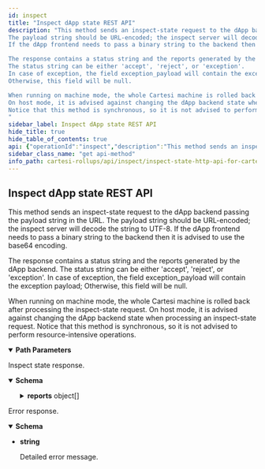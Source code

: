 ```yaml
---
id: inspect
title: "Inspect dApp state REST API"
description: "This method sends an inspect-state request to the dApp backend passing the payload string in the URL.
The payload string should be URL-encoded; the inspect server will decode the string to UTF-8.
If the dApp frontend needs to pass a binary string to the backend then it is advised to use the base64 encoding.

The response contains a status string and the reports generated by the dApp backend.
The status string can be either 'accept', 'reject', or 'exception'.
In case of exception, the field exception_payload will contain the exception payload;
Otherwise, this field will be null.

When running on machine mode, the whole Cartesi machine is rolled back after processing the inspect-state request.
On host mode, it is advised against changing the dApp backend state when processing an inspect-state request.
Notice that this method is synchronous, so it is not advised to perform resource-intensive operations.
"
sidebar_label: Inspect dApp state REST API
hide_title: true
hide_table_of_contents: true
api: {"operationId":"inspect","description":"This method sends an inspect-state request to the dApp backend passing the payload string in the URL.\nThe payload string should be URL-encoded; the inspect server will decode the string to UTF-8.\nIf the dApp frontend needs to pass a binary string to the backend then it is advised to use the base64 encoding.\n\nThe response contains a status string and the reports generated by the dApp backend.\nThe status string can be either 'accept', 'reject', or 'exception'.\nIn case of exception, the field exception_payload will contain the exception payload;\nOtherwise, this field will be null.\n\nWhen running on machine mode, the whole Cartesi machine is rolled back after processing the inspect-state request.\nOn host mode, it is advised against changing the dApp backend state when processing an inspect-state request.\nNotice that this method is synchronous, so it is not advised to perform resource-intensive operations.\n","parameters":[{"in":"path","name":"payload","required":true,"schema":{"type":"string"}}],"responses":{"200":{"description":"Inspect state response.","content":{"application/json":{"schema":{"type":"object","properties":{"status":{"type":"string","description":"Whether inspection completed or not (and why not)","enum":["Accepted","Rejected","Exception","MachineHalted","CycleLimitExceeded","TimeLimitExceeded"],"example":"Accepted"},"exception_payload":{"type":"string","description":"Payload in the Ethereum hex binary format.\nThe first two characters are '0x' followed by pairs of hexadecimal numbers that correspond to one byte.\nFor instance, '0xdeadbeef' corresponds to a payload with length 4 and bytes 222, 173, 190, 175.\nAn empty payload is represented by the string '0x'.\n","example":"0xdeadbeef"},"reports":{"type":"array","items":{"type":"object","properties":{"payload":{"type":"string","description":"Payload in the Ethereum hex binary format.\nThe first two characters are '0x' followed by pairs of hexadecimal numbers that correspond to one byte.\nFor instance, '0xdeadbeef' corresponds to a payload with length 4 and bytes 222, 173, 190, 175.\nAn empty payload is represented by the string '0x'.\n","example":"0xdeadbeef"}}}},"processed_input_count":{"type":"integer","description":"Number of processed inputs since genesis","example":0}}}}}},"default":{"description":"Error response.","content":{"text/plain":{"schema":{"type":"string","description":"Detailed error message.","example":"The request could not be understood by the server due to malformed syntax"}}}}},"method":"get","path":"/{payload}","servers":[{"url":"https://<dapp_inspect_url>"},{"url":"http://localhost:5005/inspect"}],"info":{"title":"Inspect-state HTTP API for Cartesi Rollups","version":"0.5.1","license":{"name":"Apache-2.0","url":"https://www.apache.org/licenses/LICENSE-2.0.html"},"description":"API that allows the dApp frontend to make inspect-state requests to the dApp backend.\n"},"postman":{"name":"Inspect dApp state REST API","description":{"content":"This method sends an inspect-state request to the dApp backend passing the payload string in the URL.\nThe payload string should be URL-encoded; the inspect server will decode the string to UTF-8.\nIf the dApp frontend needs to pass a binary string to the backend then it is advised to use the base64 encoding.\n\nThe response contains a status string and the reports generated by the dApp backend.\nThe status string can be either 'accept', 'reject', or 'exception'.\nIn case of exception, the field exception_payload will contain the exception payload;\nOtherwise, this field will be null.\n\nWhen running on machine mode, the whole Cartesi machine is rolled back after processing the inspect-state request.\nOn host mode, it is advised against changing the dApp backend state when processing an inspect-state request.\nNotice that this method is synchronous, so it is not advised to perform resource-intensive operations.\n","type":"text/plain"},"url":{"path":[":payload"],"host":["{{baseUrl}}"],"query":[],"variable":[{"disabled":false,"description":{"content":"(Required) ","type":"text/plain"},"type":"any","value":"","key":"payload"}]},"header":[{"key":"Accept","value":"application/json"}],"method":"GET"}}
sidebar_class_name: "get api-method"
info_path: cartesi-rollups/api/inspect/inspect-state-http-api-for-cartesi-rollups
---
```



## Inspect dApp state REST API



This method sends an inspect-state request to the dApp backend passing the payload string in the URL.
The payload string should be URL-encoded; the inspect server will decode the string to UTF-8.
If the dApp frontend needs to pass a binary string to the backend then it is advised to use the base64 encoding.

The response contains a status string and the reports generated by the dApp backend.
The status string can be either &#39;accept&#39;, &#39;reject&#39;, or &#39;exception&#39;.
In case of exception, the field exception_payload will contain the exception payload;
Otherwise, this field will be null.

When running on machine mode, the whole Cartesi machine is rolled back after processing the inspect-state request.
On host mode, it is advised against changing the dApp backend state when processing an inspect-state request.
Notice that this method is synchronous, so it is not advised to perform resource-intensive operations.


<details style={{"marginBottom":"1rem"}} data-collapsed={false} open={true}><summary style={{}}><strong>Path Parameters</strong></summary><div><ul><ParamsItem className={"paramsItem"} param={{"in":"path","name":"payload","required":true,"schema":{"type":"string"}}}></ParamsItem></ul></div></details><div><ApiTabs><TabItem label={"200"} value={"200"}><div>

Inspect state response.

</div><div><MimeTabs groupId={"mime-type"}><TabItem label={"application/json"} value={"application/json"}><SchemaTabs groupId={"schema-tabs"}><TabItem label={"Schema"} value={"Schema"}><details style={{}} data-collapsed={false} open={true}><summary style={{"textAlign":"left"}}><strong>Schema</strong></summary><div style={{"textAlign":"left","marginLeft":"1rem"}}></div><ul style={{"marginLeft":"1rem"}}><SchemaItem collapsible={false} name={"status"} required={false} schemaDescription={"Whether inspection completed or not (and why not)"} schemaName={"string"} qualifierMessage={"**Possible values:** [`Accepted`, `Rejected`, `Exception`, `MachineHalted`, `CycleLimitExceeded`, `TimeLimitExceeded`]"} defaultValue={undefined}></SchemaItem><SchemaItem collapsible={false} name={"exception_payload"} required={false} schemaDescription={"Payload in the Ethereum hex binary format.\nThe first two characters are '0x' followed by pairs of hexadecimal numbers that correspond to one byte.\nFor instance, '0xdeadbeef' corresponds to a payload with length 4 and bytes 222, 173, 190, 175.\nAn empty payload is represented by the string '0x'.\n"} schemaName={"string"} qualifierMessage={undefined} defaultValue={undefined}></SchemaItem><SchemaItem collapsible={true} className={"schemaItem"}><details style={{}}><summary style={{}}><strong>reports</strong><span style={{"opacity":"0.6"}}> object[]</span></summary><div style={{"marginLeft":"1rem"}}><SchemaItem collapsible={false} name={"payload"} required={false} schemaDescription={"Payload in the Ethereum hex binary format.\nThe first two characters are '0x' followed by pairs of hexadecimal numbers that correspond to one byte.\nFor instance, '0xdeadbeef' corresponds to a payload with length 4 and bytes 222, 173, 190, 175.\nAn empty payload is represented by the string '0x'.\n"} schemaName={"string"} qualifierMessage={undefined} defaultValue={undefined}></SchemaItem></div></details></SchemaItem><SchemaItem collapsible={false} name={"processed_input_count"} required={false} schemaDescription={"Number of processed inputs since genesis"} schemaName={"integer"} qualifierMessage={undefined} defaultValue={undefined}></SchemaItem></ul></details></TabItem><TabItem label={"Example (from schema)"} value={"Example (from schema)"}><ResponseSamples responseExample={"{\n  \"status\": \"Accepted\",\n  \"exception_payload\": \"string\",\n  \"reports\": [\n    {\n      \"payload\": \"string\"\n    }\n  ],\n  \"processed_input_count\": 0\n}"} language={"json"}></ResponseSamples></TabItem></SchemaTabs></TabItem></MimeTabs></div></TabItem><TabItem label={"default"} value={"default"}><div>

Error response.

</div><div><MimeTabs groupId={"mime-type"}><TabItem label={"text/plain"} value={"text/plain"}><SchemaTabs groupId={"schema-tabs"}><TabItem label={"Schema"} value={"Schema"}><details style={{}} data-collapsed={false} open={true}><summary style={{"textAlign":"left"}}><strong>Schema</strong></summary><div style={{"textAlign":"left","marginLeft":"1rem"}}></div><ul style={{"marginLeft":"1rem"}}><li><div><strong>string</strong><div style={{"marginTop":"var(--ifm-table-cell-padding)"}}>

Detailed error message.

</div></div></li></ul></details></TabItem></SchemaTabs></TabItem></MimeTabs></div></TabItem></ApiTabs></div>
      